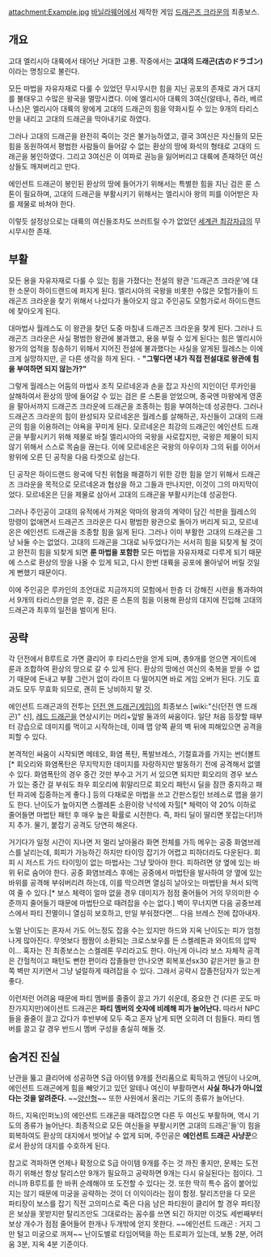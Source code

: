 attachment:Example.jpg
[[바닐라웨어]]에서 제작한 게임 [[드래곤즈 크라운]]의 최종보스.

== 개요 ==
고대 엘리시아 대륙에서 태어난 거대한 고룡. 작중에서는 '''고대의 드래곤(古のドラゴン)'''이라는 명칭으로 불린다.

모든 마법을 자유자재로 다룰 수 있었던 무시무시한 힘을 지닌 공포의 존재로 과거 대지를 불태우고 수많은 왕국을 멸망시켰다. 이에 엘리시아 대륙의 3여신(알테나, 쥬라, 베르나스)은 엘리시아 대륙의 왕에게 고대의 드래곤의 힘을 약화시킬 수 있는 9개의 타리스만을 내리고 고대의 드래곤을 막아내기로 하였다.

그러나 고대의 드래곤을 완전히 죽이는 것은 불가능하였고, 결국 3여신은 자신들의 모든 힘을 동원하여서 평범한 사람들이 들어갈 수 없는 환상의 땅에 화석의 형태로 고대의 드래곤을 봉인하였다. 그리고 3여신은 이 여파로 권능을 잃어버리고 대륙에 존재하던 여신상들도 깨져버리고 만다.

에인션트 드래곤이 봉인된 환상의 땅에 들어가기 위해서는 특별한 힘을 지닌 검은 룬 스톤이 필요하며, 고대의 드래곤을 부활시키기 위해서는 엘리시아 왕의 피를 이어받은 자를 제물로 바쳐야 한다.

이렇듯 설정상으로는 대륙의 여신들조차도 쓰러트릴 수가 없었던 [[세계관 최강자]]급의 무시무시한 존재.

== 부활 ==
모든 용을 자유자재로 다룰 수 있는 힘을 가졌다는 전설의 왕관 '드래곤즈 크라운'에 대한 소문이 하이드랜드에 퍼지게 된다. 
엘리시아의 국왕을 비롯한 수많은 모험가들이 드래곤즈 크라운을 찾기 위해서 나섰다가 돌아오지 않고 주인공도 모험가로서 하이드랜드에 찾아오게 된다.

대마법사 월레스도 이 왕관을 찾던 도중 마침내 드래곤즈 크라운을 찾게 된다. 
그러나 드래곤즈 크라운은 사실 평범한 왕관에 불과했고, 용을 부릴 수 있게 된다는 힘은 엘리시아 왕가의 업적을 칭송하기 위해서 지어진 전설에 불과했다는 사실을 알게된 월레스는 이에 크게 실망하지만, 곧 다른 생각을 하게 된다. 
- '''"그렇다면 내가 직접 전설대로 왕관에 힘을 부여하면 되지 않는가?"'''

그렇게 월레스는 어둠의 마법사 조직 모르네온과 손을 잡고 자신의 지인이던 루카인을 살해하여서 환상의 땅에 들어갈 수 있는 검은 룬 스톤을 얻었으며, 종국엔 마왕에게 영혼을 팔아서까지 드래곤즈 크라운에 드래곤을 조종하는 힘을 부여하는데 성공한다. 그러나 드래곤즈 크라운의 힘이 완성되자 모르네온은 월레스를 살해하곤, 자신들이 고대의 드래곤의 힘을 이용하려는 야욕을 꾸미게 된다. 모르네온은 최강의 드래곤인 에인션트 드래곤을 부활시키기 위해 제물로 바칠 엘리시아의 국왕을 사로잡지만, 국왕은 제물이 되지 않기 위해서 스스로 목숨을 끊는다. 이에 모르네온은 국왕의 아우이자 그의 뒤를 이어서 왕위에 오른 딘 공작을 다음 타겟으로 삼는다.

딘 공작은 하이드랜드 왕국에 닥친 위협을 해결하기 위한 강한 힘을 얻기 위해서 드래곤즈 크라운을 목적으로 모르네온과 협상을 하고 그들과 만나지만, 이것이 그의 마지막이었다. 모르네온은 딘을 제물로 삼아서 고대의 드래곤을 부활시키는데 성공한다.

그러나 주인공이 고대의 유적에서 가져온 악마의 왕과의 계약이 담긴 석판을 월레스의 망령이 없애면서 드래곤즈 크라운은 다시 평범한 왕관으로 돌아가 버리게 되고, 모르네온은 에인션트 드래곤을 조종할 힘을 잃게 된다. 그러나 이미 부활한 고대의 드래곤을 그냥 놔둘 수는 없었다. 고대의 드래곤을 그대로 놔두었다가는 서서히 힘을 되찾게 될 것이고 완전히 힘을 되찾게 되면 '''룬 마법을 포함한''' 모든 마법을 자유자재로 다루게 되기 때문에 스스로 환상의 땅을 나올 수 있게 되고, 다시 한번 대륙을 공포에 몰아넣어 버릴 것일게 뻔했기 때문이다.

이에 주인공은 루카인의 조언대로 지금까지의 모험에서 한층 더 강해진 시련을 통과하여서 9개의 타리스만을 얻은 후, 검은 룬 스톤의 힘을 이용해 환상의 대지에 진입해 고대의 드래곤과 최후의 일전을 벌이게 된다.

== 공략 ==
각 던전에서 B루트로 가면 클리어 후 타리스만을 얻게 되며, 총9개를 얻으면 게이트에 룬과 조합하여 환상의 땅으로 갈 수 있게 된다. 환상의 땅에선 여신의 축복을 받을 수 없기 때문에 돈내고 부활 그런거 없이 라이프 다 떨어지면 바로 게임 오버가 된다. 기도 효과도 모두 무효화 되므로, 괜히 돈 낭비하지 말 것.

에인션트 드래곤과의 전투는 [[던전 앤 드래곤(게임)]]의 최종보스 [wiki:"신(던전 앤 드래곤)" 신], [[레드 드래곤]]을 연상시키는 머리+앞발 둘과의 싸움이다. 일단 처음 등장할 때부터 강습으로 데미지를 먹이고 시작하는데, 이때 맵 양쪽 끝의 벽 뒤에 피해있으면 공격을 피할 수 있다.

본격적인 싸움이 시작되면 메테오, 화염 폭탄, 폭발브레스, 기절효과를 가지는 썬더볼트[*  회오리와 화염폭탄은 무지막지한 데미지를 자랑하지만 발동하기 전에 공격해서 없앨 수 있다. 화염폭탄의 경우 중간 것만 부수고 거기 서 있으면 되지만 회오리의 경우 보스가 있는 중간 걸 부숴도 좌우 회오리에 휘말리므로 회오리 패턴시 딜을 잠깐 중지하고 패턴 파괴에 집중하는게 좋다.] 등의 다채로운 마법을 쓰고 간판스킬인 브레스로 맵을 쓸기도 한다. 난이도가 높아지면 스켈레톤 소환이랑 낙석에 자힐[* 체력이 약 20% 이하로 줄어들면 마법탄 패턴 후 매우 높은 확률로 시전한다. 즉, 파티 딜이 딸리면 못잡는다!]까지 추가. 물기, 붙잡기 공격도 당연히 해온다.

거기다가 일정 시간이 지나면 저 멀리 날아올라 화면 전체를 가득 메우는 공중 화염브레스를 날리는데, 회피가 가능하긴 하지만 타이밍 잡기가 어렵고 피하더라도 다운된다. 회피 시 저스트 가드 타이밍이 없는 마법사는 그냥 맞아야 한다. 피하려면 양 옆에 있는 바위 뒤로 숨어야 한다. 공중 화염브레스 후에는 공중에서 마법탄을 발사하여 양 옆에 있는 바위를 공격해 부숴버리려 하는데, 이를 막으려면 열심히 날아오는 마법탄을 쳐서 되먹여 줄 수 있다.[* 보스 체력이 얼마 없을 경우 데미지가 점점 줄어들어 거의 무의미한 수준까지 줄어들기 때문에 마법탄으로 때려잡을 수는 없다.]  벽이 무너지면 다음 공중브레스에서 파티 전멸이니 열심히 보호하고, 만일 부숴졌다면... 다음 브레스 전에 잡아내자.

노멀 난이도는 혼자서 가도 어느정도 잡을 수는 있지만 하드와 지옥 난이도는 피가 엄청나게 많아진다. 무엇보다 짬짬이 소환되는 크로스보우를 든 스켈레톤과 와이트의 압박이... 혹자는 진 최종보스는 스켈레톤 무리라고도 한다. 아닌게 아니라 보스 자체적 공격은 간헐적이고 패턴도 뻔한 편이라 잡졸들만 안나오면 회복포션sx30 같은거만 들고 한쪽 벽만 지키면서 그냥 널럴하게 때려잡을 수 있다. 그래서 공략시 잡졸전담자가 있는게 좋다.

이런저런 어려움 때문에 파티 멤버를 줄줄이 끌고 가기 쉬운데, 중요한 건 (다른 곳도 마찬가지지만)에이션트 드래곤은 '''파티 멤버의 숫자에 비례해 피가 늘어난다.''' 따라서 NPC들을 줄줄이 끌고 갔다가 후반부에 모두 죽고 혼자 남게 되면 오히려 더 힘들다. 파티 멤버를 끌고 갈 경우 반드시 멤버 구성을 충실히 해둘 것.


== 숨겨진 진실 ==
난관을 뚫고 클리어에 성공하면 S급 아이템 9개를 전리품으로 획득하고 엔딩이 나오며, 에인션트 드래곤에게 힘을 빼앗기고 있던 알테나 여신이 부활하면서 '''사실 하나가 아니었다는 것을 알려준다.''' ~~[[양산형]]~~ 또한 사원에서 올리는 기도의 종류가 늘어난다.

하드, 지옥(인퍼노)의 에인션트 드래곤을 때려잡으면 다른 두 여신도 부활하며, 역시 기도의 종류가 늘어난다.
최종적으로 모든 여신들을 부활시키면 고대의 드래곤'들'이 힘을 회복하여도 환상의 대지에서 벗어날 수 없게 되며, 주인공은 '''에인션트 드래곤 사냥꾼'''으로서 환상의 대지를 수호하게 된다.

참고로 격파하면 언제나 확정으로 S급 아이템 9개를 주는 것 까진 좋지만, 문제는 도전하기 위해선 항상 탈리스만 9개가 필요하고 공략하면 9개는 다시 유실된다는 점이다. 그러니까 B루트를 한 바퀴 순례해야 또 도전할 수 있다는 것. 또한 딱히 특수 옵이 붙어있지는 않기 때문에 미궁을 공략하는 것이 더 이익이라는 점이 함정. 탈리즈만을 다 모은 파티장이 보스를 잡기 직전 고의미스로 죽은 다음 남은 파티원이 클리어 할 경우 파티장은 보상을 못받지만 탈리즈만도 그대로라는 꼼수를 쓰면 되긴 하지만 이것도 세번째부터 보상 개수가 점점 줄어들어 한개나 두개밖에 얻지 못한다. ~~에인션트 드래곤 : 거지 그만 털고 미궁으로 꺼져~~ 난이도별로 타임어택을 하는 트로피가 있는데, 보통 2분, 어려움 3분, 지옥 4분 기준이다.
